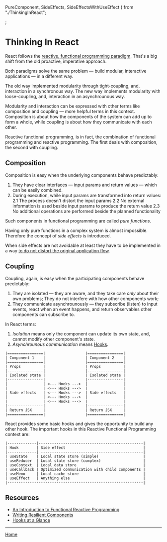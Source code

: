 
  PureComponent,
  SideEffects,
  SideEffectsWithUseEffect
} from "./ThinkingInReact";

<Meta title="Thinking In React" component={ThinkingInReact} />;

# Thinking In React

React follows the [reactive, functional programming paradigm](https://blog.danlew.net/2017/07/27/an-introduction-to-functional-reactive-programming/). That's a big shift from the old proactive, imperative approach.

Both paradigms solve the same problem &mdash; build modular, interactive applications &mdash; in a different way.

The old way implemented modularity through tight-coupling, and, interaction in a synchronous way. The new way implements modularity with loose-coupling, and, interaction in an asynchrounous way.

Modularity and interaction can be expressed with other terms like composition and coupling &mdash; more helpful terms in this context. Composition is about how the components of the system can add up to form a whole, while coupling is about how they communicate with each other.

Reactive functional programming, is in fact, the combination of functional programming and reactive programming. The first deals with composition, the second with coupling.

## Composition

Composition is easy when the underlying components behave predictably:

1. They have clear interfaces &mdash; input params and return values &mdash; which can be easily combined.
2. During execution, while input params are transformed into return values:
   2.1 The process doesn't distort the input params
   2.2 No external information is used beside input params to produce the return value
   2.3 No additional operations are performed beside the planned functionality

Such components in functional programming are called _pure functions_.

<Preview>
  <Story name="Pure component">
    <PureComponent param1="String" param2={true} />
  </Story>
</Preview>

Having only pure functions in a complex system is almost impossible. Therefore the concept of _side effects_ is introduced.

<Preview>
  <Story name="Side effects">
    <SideEffects param1="String" param2={true} />
  </Story>
</Preview>

When side effects are not avoidable at least they have to be implemented in a way [to do not distort the original application flow](https://overreacted.io/writing-resilient-components/#writing-resilient-components).

<Preview>
  <Story name="Side effects managed with useEffect">
    <SideEffectsWithUseEffect param1="String" param2={true} />
  </Story>
</Preview>

## Coupling

Coupling, again, is easy when the participating components behave predictably:

1. They are isolated &mdash; they are aware, and they take care _only_ about their own problems; They do not interfere with how other components work;
2. They communicate asynchrounously &mdash; they subscribe (listen) to input events, react when an event happens, and return observables other components can subscribe to.

In React terms:

1. _Isolation_ means only the component can update its own state, and, cannot modify other component's state.
2. _Asynchrounous communication_ means [Hooks](https://reactjs.org/docs/hooks-overview.html).

```
|================|                  |================|
| Component 1    |                  | Component 2    |
|================|                  |================|
| Props          |                  | Props          |
|----------------|                  |----------------|
| Isolated state |                  | Isolated state |
|----------------|                  |----------------|
|                | <--- Hooks --->  |                |
|                | <--- Hooks --->  |                |
| Side effects   | <--- Hooks --->  | Side effects   |
|                | <--- Hooks --->  |                |
|                | <--- Hooks --->  |                |
|----------------|                  |----------------|
| Return JSX     |                  | Return JSX     |
|================|                  |================|
```

React provides some basic hooks and gives the opportunity to build any other hook. The important hooks in this Reactive Functional Programming context are:

```
|-------------|-----------------------------------------------|
| Hook        | Side effect                                   |
|-------------| ----------------------------------------------|
| useState    | Local state store (simple)                    |
| useReducer  | Local state store (complex)                   |
| useContext  | Local data store                              |
| useCallback | Optimized communication with child components |
| useMemo     | Local cache store                             |
| useEffect   | Anything else                                 |
|-------------------------------------------------------------|
```

## Resources

- [An Introduction to Functional Reactive Programming](https://blog.danlew.net/2017/07/27/an-introduction-to-functional-reactive-programming/)
- [Writing Resilient Components](https://overreacted.io/writing-resilient-components/#writing-resilient-components)
- [Hooks at a Glance](https://reactjs.org/docs/hooks-overview.html)

---

[Home](./?path=/docs/home--storybookdocsonly)
